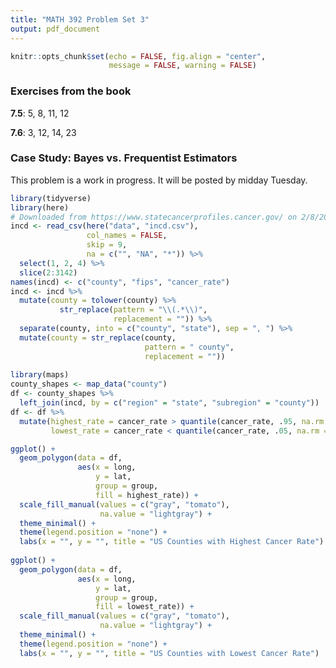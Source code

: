 ```yaml
---
title: "MATH 392 Problem Set 3"
output: pdf_document
---
```


```r
knitr::opts_chunk$set(echo = FALSE, fig.align = "center", 
                      message = FALSE, warning = FALSE)
```


### Exercises from the book

**7.5**: 5, 8, 11, 12

**7.6**: 3, 12, 14, 23

### Case Study: Bayes vs. Frequentist Estimators

This problem is a work in progress. It will be posted by midday Tuesday.

```r
library(tidyverse)
library(here)
# Downloaded from https://www.statecancerprofiles.cancer.gov/ on 2/8/20
incd <- read_csv(here("data", "incd.csv"), 
                 col_names = FALSE, 
                 skip = 9, 
                 na = c("", "NA", "*")) %>%
  select(1, 2, 4) %>%
  slice(2:3142)
names(incd) <- c("county", "fips", "cancer_rate")
incd <- incd %>%
  mutate(county = tolower(county) %>%
           str_replace(pattern = "\\(.*\\)",
                       replacement = "")) %>%
  separate(county, into = c("county", "state"), sep = ", ") %>%
  mutate(county = str_replace(county,
                              pattern = " county",
                              replacement = ""))
  
library(maps)
county_shapes <- map_data("county")
df <- county_shapes %>%
  left_join(incd, by = c("region" = "state", "subregion" = "county")) 
df <- df %>%
  mutate(highest_rate = cancer_rate > quantile(cancer_rate, .95, na.rm = TRUE),
         lowest_rate = cancer_rate < quantile(cancer_rate, .05, na.rm = TRUE))
```

```r
ggplot() +
  geom_polygon(data = df, 
               aes(x = long,
                   y = lat, 
                   group = group,
                   fill = highest_rate)) +
  scale_fill_manual(values = c("gray", "tomato"), 
                    na.value = "lightgray") +
  theme_minimal() +
  theme(legend.position = "none") +
  labs(x = "", y = "", title = "US Counties with Highest Cancer Rate")
  
ggplot() +
  geom_polygon(data = df, 
               aes(x = long,
                   y = lat, 
                   group = group,
                   fill = lowest_rate)) +
  scale_fill_manual(values = c("gray", "tomato"), 
                    na.value = "lightgray") +
  theme_minimal() +
  theme(legend.position = "none") +
  labs(x = "", y = "", title = "US Counties with Lowest Cancer Rate")
```



